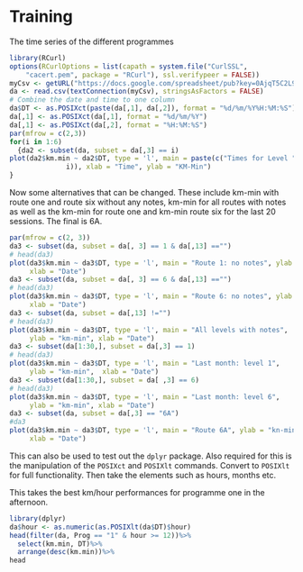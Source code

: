 Training
========================================================
The time series of the different programmes

```r
library(RCurl)
options(RCurlOptions = list(capath = system.file("CurlSSL",                                              
    "cacert.pem", package = "RCurl"), ssl.verifypeer = FALSE))
myCsv <- getURL("https://docs.google.com/spreadsheet/pub?key=0AjqT5C2L9dEldG0yME8zN0JoNVF2V1d2YnBoTmlVZXc&single=true&gid=1&output=csv")
da <- read.csv(textConnection(myCsv), stringsAsFactors = FALSE)
# Combine the date and time to one column 
da$DT <- as.POSIXct(paste(da[,1], da[,2]), format = "%d/%m/%Y%H:%M:%S")
da[,1] <- as.POSIXct(da[,1], format = "%d/%m/%Y")
da[,1] <- as.POSIXct(da[,2], format = "%H:%M:%S") 
par(mfrow = c(2,3))
for(i in 1:6)
  {da2 <- subset(da, subset = da[,3] == i)
plot(da2$km.min ~ da2$DT, type = 'l', main = paste(c("Times for Level ",
              i)), xlab = "Time", ylab = "KM-Min")
}
```

Now some alternatives that can be changed.  These include km-min with route one and route six without any notes, km-min for all routes with notes as well as the km-min for route one and km-min route six for the last 20 sessions.  The final is 6A.  

```r
par(mfrow = c(2, 3))
da3 <- subset(da, subset = da[, 3] == 1 & da[,13] =="")
# head(da3)
plot(da3$km.min ~ da3$DT, type = 'l', main = "Route 1: no notes", ylab = "km-min",
     xlab = "Date")
da3 <- subset(da, subset = da[, 3] == 6 & da[,13] =="")
# head(da3)
plot(da3$km.min ~ da3$DT, type = 'l', main = "Route 6: no notes", ylab = "km-min", 
     xlab = "Date")
da3 <- subset(da, subset = da[,13] !="")
# head(da3)
plot(da3$km.min ~ da3$DT, type = 'l', main = "All levels with notes", 
     ylab = "km-min", xlab = "Date")
da3 <- subset(da[1:30,], subset = da[,3] == 1)
# head(da3)
plot(da3$km.min ~ da3$DT, type = 'l', main = "Last month: level 1", 
     ylab = "km-min",  xlab = "Date")
da3 <- subset(da[1:30,], subset = da[ ,3] == 6)
# head(da3)
plot(da3$km.min ~ da3$DT, type = 'l', main = "Last month: level 6", 
     ylab = "km-min", xlab = "Date")
da3 <- subset(da, subset = da[,3] == "6A")
#da3
plot(da3$km.min ~ da3$DT, type = 'l', main = "Route 6A", ylab = "kn-min", 
     xlab = "Date")
```
This can also be used to test out the ```dplyr``` package. Also required for this is the manipulation of the ```POSIXct``` and ```POSIXlt``` commands.  Convert to ```POSIXlt``` for full functionality.  Then take the elements such as hours, months etc.

This takes the best km/hour performances for programme one in the afternoon. 
```r
library(dplyr)
da$hour <- as.numeric(as.POSIXlt(da$DT)$hour)
head(filter(da, Prog == "1" & hour >= 12))%>%
  select(km.min, DT)%>%
  arrange(desc(km.min))%>%
head
```
